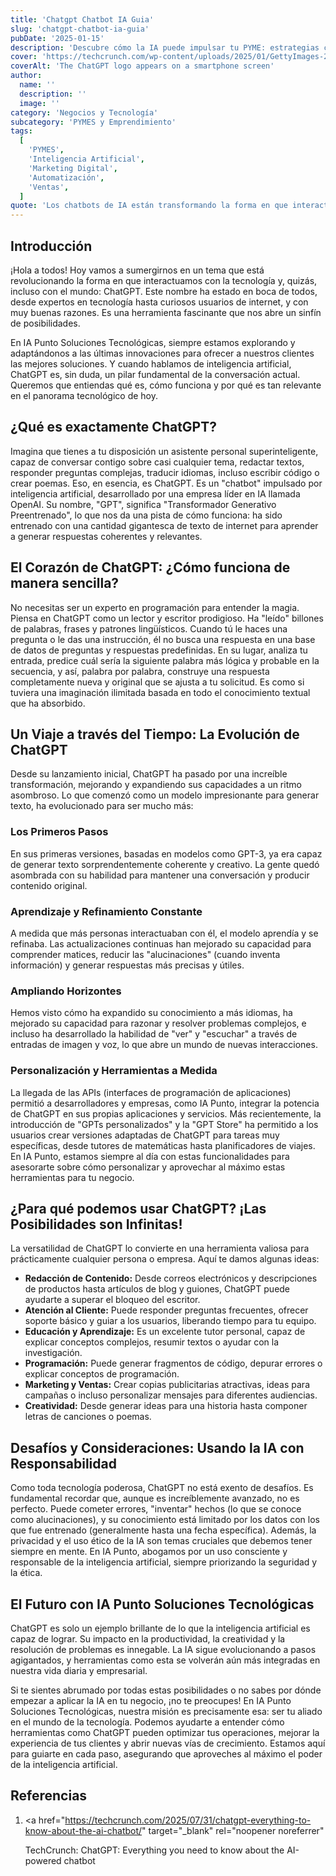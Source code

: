```yaml
---
title: 'Chatgpt Chatbot IA Guia'
slug: 'chatgpt-chatbot-ia-guia'
pubDate: '2025-01-15'
description: 'Descubre cómo la IA puede impulsar tu PYME: estrategias concretas de marketing, automatización y datos para aumentar ventas.'
cover: 'https://techcrunch.com/wp-content/uploads/2025/01/GettyImages-2191707579.jpg?w=1024'
coverAlt: 'The ChatGPT logo appears on a smartphone screen'
author:
  name: ''
  description: ''
  image: ''
category: 'Negocios y Tecnología'
subcategory: 'PYMES y Emprendimiento'
tags:
  [
    'PYMES',
    'Inteligencia Artificial',
    'Marketing Digital',
    'Automatización',
    'Ventas',
  ]
quote: 'Los chatbots de IA están transformando la forma en que interactuamos con la tecnología. — Carlos Monnery'
---
```

<h2 id="introduccion">Introducción</h2>

¡Hola a todos! Hoy vamos a sumergirnos en un tema que está revolucionando la forma en que interactuamos con la tecnología y, quizás, incluso con el mundo: ChatGPT. Este nombre ha estado en boca de todos, desde expertos en tecnología hasta curiosos usuarios de internet, y con muy buenas razones. Es una herramienta fascinante que nos abre un sinfín de posibilidades.

En IA Punto Soluciones Tecnológicas, siempre estamos explorando y adaptándonos a las últimas innovaciones para ofrecer a nuestros clientes las mejores soluciones. Y cuando hablamos de inteligencia artificial, ChatGPT es, sin duda, un pilar fundamental de la conversación actual. Queremos que entiendas qué es, cómo funciona y por qué es tan relevante en el panorama tecnológico de hoy.

<h2 id="que-es-exactamente-chatgpt">¿Qué es exactamente ChatGPT?</h2>

Imagina que tienes a tu disposición un asistente personal superinteligente, capaz de conversar contigo sobre casi cualquier tema, redactar textos, responder preguntas complejas, traducir idiomas, incluso escribir código o crear poemas. Eso, en esencia, es ChatGPT. Es un "chatbot" impulsado por inteligencia artificial, desarrollado por una empresa líder en IA llamada OpenAI. Su nombre, "GPT", significa "Transformador Generativo Preentrenado", lo que nos da una pista de cómo funciona: ha sido entrenado con una cantidad gigantesca de texto de internet para aprender a generar respuestas coherentes y relevantes.

<h2 id="el-corazon-de-chatgpt-como-funciona">
  El Corazón de ChatGPT: ¿Cómo funciona de manera sencilla?
</h2>

No necesitas ser un experto en programación para entender la magia. Piensa en ChatGPT como un lector y escritor prodigioso. Ha "leído" billones de palabras, frases y patrones lingüísticos. Cuando tú le haces una pregunta o le das una instrucción, él no busca una respuesta en una base de datos de preguntas y respuestas predefinidas. En su lugar, analiza tu entrada, predice cuál sería la siguiente palabra más lógica y probable en la secuencia, y así, palabra por palabra, construye una respuesta completamente nueva y original que se ajusta a tu solicitud. Es como si tuviera una imaginación ilimitada basada en todo el conocimiento textual que ha absorbido.

<h2 id="un-viaje-a-traves-del-tiempo-la-evolucion-de-chatgpt">
  Un Viaje a través del Tiempo: La Evolución de ChatGPT
</h2>

Desde su lanzamiento inicial, ChatGPT ha pasado por una increíble transformación, mejorando y expandiendo sus capacidades a un ritmo asombroso. Lo que comenzó como un modelo impresionante para generar texto, ha evolucionado para ser mucho más:

<h3 id="los-primeros-pasos">Los Primeros Pasos</h3>

En sus primeras versiones, basadas en modelos como GPT-3, ya era capaz de generar texto sorprendentemente coherente y creativo. La gente quedó asombrada con su habilidad para mantener una conversación y producir contenido original.

<h3 id="aprendizaje-y-refinamiento-constante">
  Aprendizaje y Refinamiento Constante
</h3>

A medida que más personas interactuaban con él, el modelo aprendía y se refinaba. Las actualizaciones continuas han mejorado su capacidad para comprender matices, reducir las "alucinaciones" (cuando inventa información) y generar respuestas más precisas y útiles.

<h3 id="ampliando-horizontes">Ampliando Horizontes</h3>

Hemos visto cómo ha expandido su conocimiento a más idiomas, ha mejorado su capacidad para razonar y resolver problemas complejos, e incluso ha desarrollado la habilidad de "ver" y "escuchar" a través de entradas de imagen y voz, lo que abre un mundo de nuevas interacciones.

<h3 id="personalizacion-y-herramientas-a-medida">
  Personalización y Herramientas a Medida
</h3>

La llegada de las APIs (interfaces de programación de aplicaciones) permitió a desarrolladores y empresas, como IA Punto, integrar la potencia de ChatGPT en sus propias aplicaciones y servicios. Más recientemente, la introducción de "GPTs personalizados" y la "GPT Store" ha permitido a los usuarios crear versiones adaptadas de ChatGPT para tareas muy específicas, desde tutores de matemáticas hasta planificadores de viajes. En IA Punto, estamos siempre al día con estas funcionalidades para asesorarte sobre cómo personalizar y aprovechar al máximo estas herramientas para tu negocio.

<h2 id="para-que-podemos-usar-chatgpt">
  ¿Para qué podemos usar ChatGPT? ¡Las Posibilidades son Infinitas!
</h2>

La versatilidad de ChatGPT lo convierte en una herramienta valiosa para prácticamente cualquier persona o empresa. Aquí te damos algunas ideas:

- **Redacción de Contenido:** Desde correos electrónicos y descripciones de productos hasta artículos de blog y guiones, ChatGPT puede ayudarte a superar el bloqueo del escritor.
- **Atención al Cliente:** Puede responder preguntas frecuentes, ofrecer soporte básico y guiar a los usuarios, liberando tiempo para tu equipo.
- **Educación y Aprendizaje:** Es un excelente tutor personal, capaz de explicar conceptos complejos, resumir textos o ayudar con la investigación.
- **Programación:** Puede generar fragmentos de código, depurar errores o explicar conceptos de programación.
- **Marketing y Ventas:** Crear copias publicitarias atractivas, ideas para campañas o incluso personalizar mensajes para diferentes audiencias.
- **Creatividad:** Desde generar ideas para una historia hasta componer letras de canciones o poemas.

<h2 id="desafios-y-consideraciones">
  Desafíos y Consideraciones: Usando la IA con Responsabilidad
</h2>

Como toda tecnología poderosa, ChatGPT no está exento de desafíos. Es fundamental recordar que, aunque es increíblemente avanzado, no es perfecto. Puede cometer errores, "inventar" hechos (lo que se conoce como alucinaciones), y su conocimiento está limitado por los datos con los que fue entrenado (generalmente hasta una fecha específica). Además, la privacidad y el uso ético de la IA son temas cruciales que debemos tener siempre en mente. En IA Punto, abogamos por un uso consciente y responsable de la inteligencia artificial, siempre priorizando la seguridad y la ética.

<h2 id="el-futuro-con-ia-punto-soluciones-tecnologicas">
  El Futuro con IA Punto Soluciones Tecnológicas
</h2>

ChatGPT es solo un ejemplo brillante de lo que la inteligencia artificial es capaz de lograr. Su impacto en la productividad, la creatividad y la resolución de problemas es innegable. La IA sigue evolucionando a pasos agigantados, y herramientas como esta se volverán aún más integradas en nuestra vida diaria y empresarial.

Si te sientes abrumado por todas estas posibilidades o no sabes por dónde empezar a aplicar la IA en tu negocio, ¡no te preocupes! En IA Punto Soluciones Tecnológicas, nuestra misión es precisamente esa: ser tu aliado en el mundo de la tecnología. Podemos ayudarte a entender cómo herramientas como ChatGPT pueden optimizar tus operaciones, mejorar la experiencia de tus clientes y abrir nuevas vías de crecimiento. Estamos aquí para guiarte en cada paso, asegurando que aproveches al máximo el poder de la inteligencia artificial.

<h2 id="referencias">Referencias</h2>

1.  <a
      href="https://techcrunch.com/2025/07/31/chatgpt-everything-to-know-about-the-ai-chatbot/"
      target="_blank"
      rel="noopener noreferrer"
    >
      TechCrunch: ChatGPT: Everything you need to know about the AI-powered
      chatbot
    </a>
